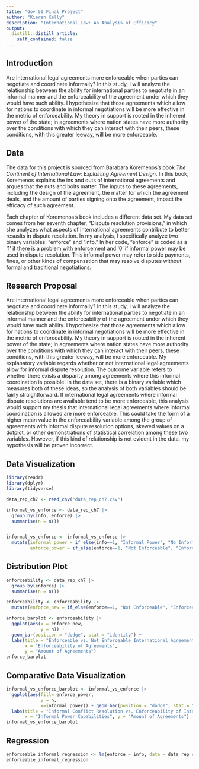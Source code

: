 ```yaml
---
title: "Gov 50 Final Project"
author: "Kieran Kelly"
description: "International Law: An Analysis of Efficacy"
output:
  distill::distill_article:
    self_contained: false
---
```


## Introduction

Are international legal agreements more enforceable when parties can negotiate and coordinate informally? In this study, I will analyze the relationship between the ability for international parties to negotiate in an informal manner and the enforceability of the agreement under which they would have such ability. I hypothesize that those agreements which allow for nations to coordinate in informal negotiations will be more effective in the metric of enforceability. My theory in support is rooted in the inherent power of the state; in agreements where nation states have more authority over the conditions with which they can interact with their peers, these conditions, with this greater leeway, will be more enforceable.

## Data

The data for this project is sourced from Barabara Koremenos's book *The Continent of International Law: Explaining Agreement Design*. In this book, Koremenos explains the ins and outs of international agreements and argues that the nuts and bolts matter. The inputs to these agreements, including the design of the agreement, the matter for which the agreement deals, and the amount of parties signing onto the agreement, impact the efficacy of such agreement.

Each chapter of Koremenos's book includes a different data set. My data set comes from her seventh chapter, "Dispute resolution provisions," in which she analyzes what aspects of international agreements contribute to better resuslts in dispute resolution. In my analysis, I specifically analyze two binary variables: "enforce" and "info." In her code, "enforce" is coded as a '1' if there is a problem with enforcement and '0' if informal power may be used in dispute resolution. This informal power may refer to side payments, fines, or other kinds of compensation that may resolve disputes without formal and traditional negotiations.


## Research Proposal

Are international legal agreements more enforceable when parties can negotiate and coordinate informally? In this study, I will analyze the relationship between the ability for international parties to negotiate in an informal manner and the enforceability of the agreement under which they would have such ability. I hypothesize that those agreements which allow for nations to coordinate in informal negotiations will be more effective in the metric of enforceability. My theory in support is rooted in the inherent power of the state; in agreements where nation states have more authority over the conditions with which they can interact with their peers, these conditions, with this greater leeway, will be more enforceable. My explanatory variable regards whether or not international legal agreements allow for informal dispute resolution. The outcome variable refers to whether there exists a disparity among agreements where this informal coordination is possible. In the data set, there is a binary variable which measures both of these ideas, so the analysis of both variables should be fairly straightforward. If international legal agreements where informal dispute resolutions are available tend to be more enforceable, this analysis would support my thesis that international legal agreements where informal coordination is allowed are more enforceable. This could take the form of a higher mean value in the enforceability variable among the group of agreements with informal dispute resolution options, skewed values on a dotplot, or other demonstrations of statistical correlation among these two variables. However, if this kind of relationship is not evident in the data, my hypothesis will be proven incorrect.

## Data Visualization

```r
library(readr)
library(dplyr)
library(tidyverse)
```

```r
data_rep_ch7 <- read_csv("data_rep_ch7.csv")

informal_vs_enforce <- data_rep_ch7 |>
  group_by(info, enforce) |>
  summarise(n = n())


informal_vs_enforce <- informal_vs_enforce |>
  mutate(informal_power = if_else(info==1, "Informal Power", "No Informal Power"),
         enforce_power = if_else(enforce==1, "Not Enforceable", "Enforceable"))
```

## Distribution Plot

```r

enforceability <- data_rep_ch7 |>
  group_by(enforce) |>
  summarise(n = n())

enforceability <- enforceability |>
  mutate(enforce_new = if_else(enforce==1, "Not Enforceable", "Enforceable"))

enforce_barplot <- enforceability |>
  ggplot(aes(x = enforce_new,
             y = n)) + 
  geom_bar(position = "dodge", stat = "identity") +
  labs(title = "Enforceable vs. Not Enforceable International Agreements",
       x = "Enforceability of Agreements",
       y = "Amount of Agreements")
enforce_barplot
```

## Comparative Data Visualization

```r
informal_vs_enforce_barplot <- informal_vs_enforce |>
  ggplot(aes(fill= enforce_power,
             y = n,
             x=informal_power)) + geom_bar(position = "dodge", stat = "identity") +
  labs(title = "Informal Conflict Resolution vs. Enforceability of International Agreements",
       x = "Informal Power Capabilities", y = "Amount of Agreements")
informal_vs_enforce_barplot
```

## Regression

```r
enforceable_informal_regression <- lm(enforce ~ info, data = data_rep_ch7)
enforceable_informal_regression

```
